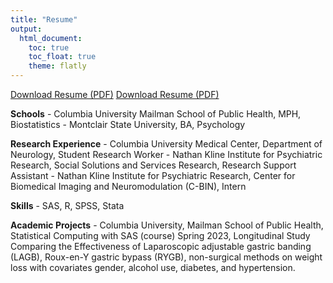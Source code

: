 ```yaml
---
title: "Resume"
output: 
  html_document:
    toc: true
    toc_float: true
    theme: flatly
---
```



<a href="https://www.yourwebsite.com/path-to-your-resume.pdf" target="_blank">Download Resume (PDF)</a>
<a href="resume.pdf" target="_blank">Download Resume (PDF)</a>  

**Schools** 
- Columbia University Mailman School of Public Health, MPH, Biostatistics
- Montclair State University, BA, Psychology

**Research Experience**
- Columbia University Medical Center, Department of Neurology, Student Research Worker
- Nathan Kline Institute for Psychiatric Research, Social Solutions and Services Research, Research Support Assistant 
- Nathan Kline Institute for Psychiatric Research, Center for Biomedical Imaging and Neuromodulation (C-BIN), Intern

**Skills**
- SAS, R, SPSS, Stata

**Academic Projects**
- Columbia University, Mailman School of Public Health, Statistical Computing with SAS (course) Spring 2023, Longitudinal Study Comparing the Effectiveness of Laparoscopic adjustable gastric banding (LAGB), Roux-en-Y gastric bypass (RYGB), non-surgical methods on weight loss with covariates gender, alcohol use, diabetes, and hypertension.







